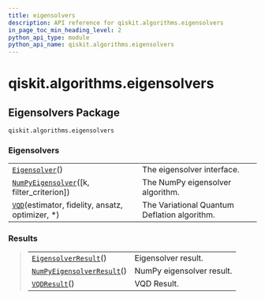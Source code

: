 ```yaml
---
title: eigensolvers
description: API reference for qiskit.algorithms.eigensolvers
in_page_toc_min_heading_level: 2
python_api_type: module
python_api_name: qiskit.algorithms.eigensolvers
---
```


<span id="module-qiskit.algorithms.eigensolvers" />

<span id="qiskit-algorithms-eigensolvers" />

# qiskit.algorithms.eigensolvers

<span id="eigensolvers-package-qiskit-algorithms-eigensolvers" />

## Eigensolvers Package

`qiskit.algorithms.eigensolvers`

### Eigensolvers

|                                                                                                                                                  |                                              |
| ------------------------------------------------------------------------------------------------------------------------------------------------ | -------------------------------------------- |
| [`Eigensolver`](qiskit.algorithms.eigensolvers.Eigensolver "qiskit.algorithms.eigensolvers.Eigensolver")()                                       | The eigensolver interface.                   |
| [`NumPyEigensolver`](qiskit.algorithms.eigensolvers.NumPyEigensolver "qiskit.algorithms.eigensolvers.NumPyEigensolver")(\[k, filter\_criterion]) | The NumPy eigensolver algorithm.             |
| [`VQD`](qiskit.algorithms.eigensolvers.VQD "qiskit.algorithms.eigensolvers.VQD")(estimator, fidelity, ansatz, optimizer, \*)                     | The Variational Quantum Deflation algorithm. |

### Results

> |                                                                                                                                             |                           |
> | ------------------------------------------------------------------------------------------------------------------------------------------- | ------------------------- |
> | [`EigensolverResult`](qiskit.algorithms.eigensolvers.EigensolverResult "qiskit.algorithms.eigensolvers.EigensolverResult")()                | Eigensolver result.       |
> | [`NumPyEigensolverResult`](qiskit.algorithms.eigensolvers.NumPyEigensolverResult "qiskit.algorithms.eigensolvers.NumPyEigensolverResult")() | NumPy eigensolver result. |
> | [`VQDResult`](qiskit.algorithms.eigensolvers.VQDResult "qiskit.algorithms.eigensolvers.VQDResult")()                                        | VQD Result.               |

